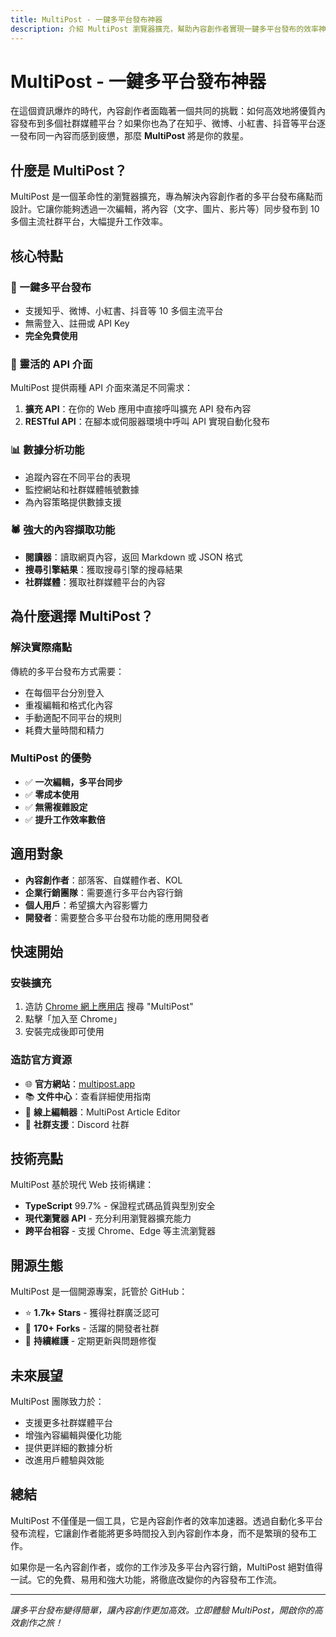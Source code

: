 ```yaml
---
title: MultiPost - 一鍵多平台發布神器
description: 介紹 MultiPost 瀏覽器擴充，幫助內容創作者實現一鍵多平台發布的效率神器
---
```


# MultiPost - 一鍵多平台發布神器

在這個資訊爆炸的時代，內容創作者面臨著一個共同的挑戰：如何高效地將優質內容發布到多個社群媒體平台？如果你也為了在知乎、微博、小紅書、抖音等平台逐一發布同一內容而感到疲憊，那麼 **MultiPost** 將是你的救星。

## 什麼是 MultiPost？

MultiPost 是一個革命性的瀏覽器擴充，專為解決內容創作者的多平台發布痛點而設計。它讓你能夠透過一次編輯，將內容（文字、圖片、影片等）同步發布到 10 多個主流社群平台，大幅提升工作效率。

## 核心特點

### 🚀 一鍵多平台發布
- 支援知乎、微博、小紅書、抖音等 10 多個主流平台
- 無需登入、註冊或 API Key
- **完全免費使用**

### 🔧 靈活的 API 介面
MultiPost 提供兩種 API 介面來滿足不同需求：

1. **擴充 API**：在你的 Web 應用中直接呼叫擴充 API 發布內容
2. **RESTful API**：在腳本或伺服器環境中呼叫 API 實現自動化發布

### 📊 數據分析功能
- 追蹤內容在不同平台的表現
- 監控網站和社群媒體帳號數據
- 為內容策略提供數據支援

### 🕷️ 強大的內容擷取功能
- **閱讀器**：讀取網頁內容，返回 Markdown 或 JSON 格式
- **搜尋引擎結果**：獲取搜尋引擎的搜尋結果
- **社群媒體**：獲取社群媒體平台的內容

## 為什麼選擇 MultiPost？

### 解決實際痛點
傳統的多平台發布方式需要：
- 在每個平台分別登入
- 重複編輯和格式化內容
- 手動適配不同平台的規則
- 耗費大量時間和精力

### MultiPost 的優勢
- ✅ **一次編輯，多平台同步**
- ✅ **零成本使用**
- ✅ **無需複雜設定**
- ✅ **提升工作效率數倍**

## 適用對象

- **內容創作者**：部落客、自媒體作者、KOL
- **企業行銷團隊**：需要進行多平台內容行銷
- **個人用戶**：希望擴大內容影響力
- **開發者**：需要整合多平台發布功能的應用開發者

## 快速開始

### 安裝擴充
1. 造訪 [Chrome 網上應用店](https://chrome.google.com/webstore/) 搜尋 "MultiPost"
2. 點擊「加入至 Chrome」
3. 安裝完成後即可使用

### 造訪官方資源
- 🌐 **官方網站**：[multipost.app](https://multipost.app)
- 📚 **文件中心**：查看詳細使用指南
- 🎨 **線上編輯器**：MultiPost Article Editor
- 💬 **社群支援**：Discord 社群

## 技術亮點

MultiPost 基於現代 Web 技術構建：
- **TypeScript** 99.7% - 保證程式碼品質與型別安全
- **現代瀏覽器 API** - 充分利用瀏覽器擴充能力
- **跨平台相容** - 支援 Chrome、Edge 等主流瀏覽器

## 開源生態

MultiPost 是一個開源專案，託管於 GitHub：
- ⭐ **1.7k+ Stars** - 獲得社群廣泛認可
- 🔀 **170+ Forks** - 活躍的開發者社群
- 🐛 **持續維護** - 定期更新與問題修復

## 未來展望

MultiPost 團隊致力於：
- 支援更多社群媒體平台
- 增強內容編輯與優化功能
- 提供更詳細的數據分析
- 改進用戶體驗與效能

## 總結

MultiPost 不僅僅是一個工具，它是內容創作者的效率加速器。透過自動化多平台發布流程，它讓創作者能將更多時間投入到內容創作本身，而不是繁瑣的發布工作。

如果你是一名內容創作者，或你的工作涉及多平台內容行銷，MultiPost 絕對值得一試。它的免費、易用和強大功能，將徹底改變你的內容發布工作流。

<Cards>
  <Card title="造訪官方網站" href="https://multipost.app" />
  <Card title="查看 GitHub 專案" href="https://github.com/leaperone/MultiPost-Extension" />
  <Card title="下載 Chrome 擴充" href="https://chrome.google.com/webstore/" />
  <Card title="加入 Discord 社群" href="#" />
</Cards>

---

*讓多平台發布變得簡單，讓內容創作更加高效。立即體驗 MultiPost，開啟你的高效創作之旅！* 